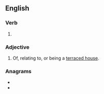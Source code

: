 ==English==

===Verb===
{{head|en|verb form}}

# {{en-past of|terrace}}

===Adjective===
{{en-adj|-}}

# Of, relating to, or being a [[terraced house]].

===Anagrams===
* {{l|en|cratered}}
* {{l|en|retraced}}
